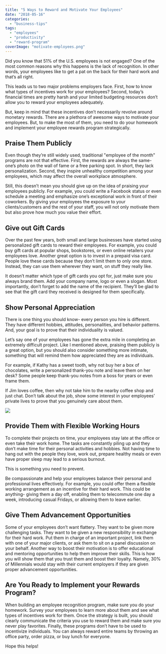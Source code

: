```yaml
---
title: "5 Ways to Reward and Motivate Your Employees"
date: "2018-05-16"
categories: 
  - "business-tips"
tags: 
  - "employees"
  - "productivity"
  - "reward-program"
coverImage: "motivate-employees.png"
---
```


Did you know that 51% of the U.S. employees is not engaged? One of the most common reasons why this happens is the lack of recognition. In other words, your employees like to get a pat on the back for their hard work and that’s all right.

This leads us to two major problems employers face. First, how to know what types of incentives work for your employees? Second, today’s financial times are pretty harsh and your limited budgeting resources don’t allow you to reward your employees adequately.

But, keep in mind that these incentives don’t necessarily revolve around monetary rewards. There are a plethora of awesome ways to motivate your employees. But, to make the most of them, you need to do your homework and implement your employee rewards program strategically.

## Praise Them Publicly

Even though they’re still widely used, traditional "employee of the month" programs are not that effective. First, the rewards are always the same- one’s photo on the wall of fame or a free parking spot. In short, they lack personalization. Second, they inspire unhealthy competition among your employees, which may affect the overall workplace atmosphere.

Still, this doesn’t mean you should give up on the idea of praising your employees publicly. For example, you could write a Facebook status or even schedule a meeting and emphasize one’s exceptional work in front of their coworkers. By giving your employees the exposure to your clients/customers and the rest of your staff, you will not only motivate them but also prove how much you value their effort.

## Give out Gift Cards

Over the past few years, both small and large businesses have started using personalized gift cards to reward their employees. For example, you could buy gift cards at popular shops, bookstores, or even online retailers your employees love. Another great option is to invest in a prepaid visa card. People love these cards because they don’t limit them to only one store. Instead, they can use them wherever they want, on stuff they really like.

It doesn’t matter which type of gift cards you opt for, just make sure you always brand them. Add your company name, logo or even a slogan. Most importantly, don’t forget to add the name of the recipient. They’ll be glad to see that the gift card they received is designed for them specifically.

## Show Personal Appreciation

There is one thing you should know- every person you hire is different. They have different hobbies, attitudes, personalities, and behavior patterns. And, your goal is to prove that their individuality is valued.

Let’s say one of your employees has gone the extra mile in completing an extremely difficult project. Like I mentioned above, praising them publicly is a great option, but you should also consider something more intimate, something that will remind them how appreciated they are as individuals.

For example, if Kathy has a sweet tooth, why not buy her a box of chocolates, write a personalized thank-you note and leave them on her desk? Some people keep thank-you notes from a boss for years or even frame them.

If Jim loves coffee, then why not take him to the nearby coffee shop and just chat. Don’t talk about the job, show some interest in your employees’ private lives to prove that you genuinely care about them.

![](/images/blog-images/bDlHtBG.jpg)

## Provide Them with Flexible Working Hours

To complete their projects on time, your employees stay late at the office or even take their work home. The tasks are constantly piling up and they don’t make time for their personal activities and hobbies. Not having time to hang out with the people they love, work out, prepare healthy meals or even have proper sleep may lead to a serious burnout.

This is something you need to prevent.

Be compassionate and help your employees balance their personal and professional lives effectively. For example, you could offer them a flexible working arrangement as an incentive for their hard work. This could be anything- giving them a day off, enabling them to telecommute one day a week, introducing casual Fridays, or allowing them to leave earlier.

## Give Them Advancement Opportunities

Some of your employees don’t want flattery. They want to be given more challenging tasks. They want to be given a new responsibility in exchange for their hard work. Put them in charge of an important project, link them with one of your major clients, or ask them to sit on a panel discussion on your behalf. Another way to boost their motivation is to offer educational and mentoring opportunities to help them improve their skills. This is how you will show them that you trust them and boost their loyalty. Namely, 30% of Millennials would stay with their current employers if they are given proper advancement opportunities.

## Are You Ready to Implement your Rewards Program?

When building an employee recognition program, make sure you do your homework. Survey your employees to learn more about them and see what types of incentives work for them. Once the strategy is built, you should clearly communicate the criteria you use to reward them and make sure you never play favorites. Finally, these programs don’t have to be used to incentivize individuals. You can always reward entire teams by throwing an office party, order pizza, or buy lunch for everyone.

Hope this helps!
